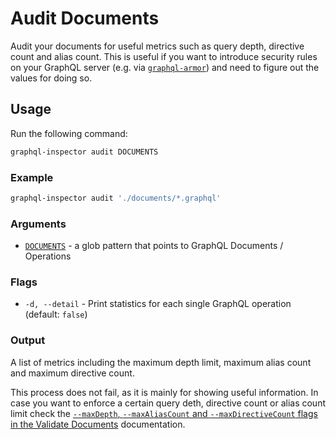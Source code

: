 # Audit Documents

Audit your documents for useful metrics such as query depth, directive count and alias count. This is useful if you want
to introduce security rules on your GraphQL server (e.g. via
[`graphql-armor`](https://github.com/Escape-Technologies/graphql-armor)) and need to figure out the values for doing so.

## Usage

Run the following command:

```sh
graphql-inspector audit DOCUMENTS
```

### Example

```sh
graphql-inspector audit './documents/*.graphql'
```

### Arguments

- [`DOCUMENTS`](../api/documents) - a glob pattern that points to GraphQL Documents / Operations

### Flags

- `-d, --detail` - Print statistics for each single GraphQL operation (default: `false`)

### Output

A list of metrics including the maximum depth limit, maximum alias count and maximum directive count.

This process does not fail, as it is mainly for showing useful information. In case you want to enforce a certain query
deth, directive count or alias count limit check the
[`--maxDepth`, `--maxAliasCount` and `--maxDirectiveCount` flags in the Validate Documents](./validate.mdx)
documentation.
